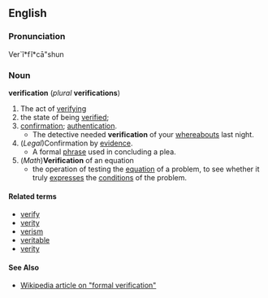 == English ==
=== Pronunciation ===
Ver`ĭ*fĭ*cā"shun
=== Noun ===
'''verification''' (''plural'' '''verifications''')
# The act of [[verify]]ing
# the state of being [[verified]];
# [[confirmation]]; [[authentication]].
#* The detective needed '''verification''' of your [[whereabouts]] last night.      
# (''Legal'')Confirmation by [[evidence]].
#* A formal [[phrase]] used in concluding a plea.
# (''Math'')'''Verification''' of an equation
#* the operation of testing the [[equation]] of a problem, to see whether it truly   [[expresse]]s the [[condition]]s of the problem.  
==== Related terms ====
*[[verify]]
*[[verity]]
*[[verism]]
*[[veritable]]
*[[verity]]
==== See Also ====
*[[:w:formal verification|Wikipedia article on "formal verification"]]